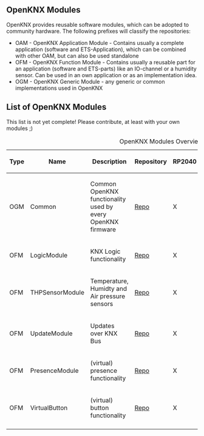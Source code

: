 == OpenKNX Modules ==

OpenKNX provides reusable software modules, which can be adopted to community hardware.
The following prefixes will classify the repositories:

* OAM - OpenKNX Application Module - Contains usually a complete application (software and ETS-Application), which can be combined with other OAM, but can also be used standalone
* OFM - OpenKNX Function Module - Contains usually a reusable part for an application (software and ETS-parts) like an IO-channel or a humidity sensor. Can be used in an own application or as an implementation idea.
* OGM - OpenKNX Generic Module - any generic or common implementations used in OpenKNX

== List of OpenKNX Modules ==

This list is not yet complete! Please contribute, at least with your own modules ;)

{| class="wikitable" style="margin:auto"
|+ OpenKNX Modules Overview
|-
! Type !! Name !! Description !! Repository !! RP2040 !! SAMD21 !! Prefix !! State !! Maintainer
|-
| OGM || Common || Common OpenKNX functionality used by every OpenKNX firmware || [https://github.com/OpenKNX/OGM-Common Repo] || X || X || N/A || Prod. || 
|-
| OFM || LogicModule || KNX Logic functionality || [https://github.com/OpenKNX/OFM-LogicModule Repo] || X || X || LOG || Prod. ||
|-
| OFM || THPSensorModule || Temperature, Humidty and Air pressure sensors || [https://github.com/OpenKNX/OFM-THPSensorModule Repo] || X || - || THP || Alpha || [https://github.com/Ing-Dom Ing-Dom]
|-
| OFM || UpdateModule || Updates over KNX Bus || [https://github.com/OpenKNX/OFM-Updater Repo] || X || - || - || Alpha || 
|-
| OFM || PresenceModule || (virtual) presence functionality || [https://github.com/OpenKNX/OFM-PresenceModule Repo] || X || ? || ? || Prod. || 
|-
| OFM || VirtualButton || (virtual) button functionality || [https://github.com/OpenKNX/OFM-VirtualButton Repo] || X || ? || BTN || Prod. || 
|-
|}